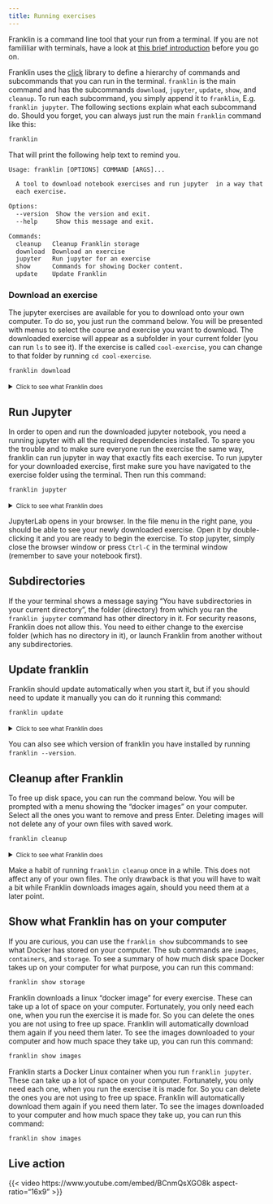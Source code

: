 ```yaml
---
title: Running exercises
---
```


Franklin is a command line tool that your run from a terminal. If you are not famililiar with terminals, have a look at [this brief introduction](about/terminal.html) before you go on. 

Franklin uses the [click](https://click.palletsprojects.com/en/stable/) library to define a hierarchy of commands and subcommands that you can run in the terminal. `franklin` is the main command and has the subcommands `download`, `jupyter`, `update`, `show`, and `cleanup`. To run each subcommand, you simply append it to `franklin`, E.g. `franklin jupyter`. The following sections explain what each subcommand do. Should you forget, you can always just run the main `franklin` command like this:

```.bash
franklin
```

That will print the following help text to remind you. 

```txt
Usage: franklin [OPTIONS] COMMAND [ARGS]...

  A tool to download notebook exercises and run jupyter  in a way that fits
  each exercise.

Options:
  --version  Show the version and exit.
  --help     Show this message and exit.

Commands:
  cleanup   Cleanup Franklin storage
  download  Download an exercise
  jupyter   Run jupyter for an exercise
  show      Commands for showing Docker content.
  update    Update Franklin
```



### Download an exercise

The jupyter exercises are available for you to download onto your own computer. To do so, you just run the command below. You will be presented with menus to select the course and exercise you want to download. The downloaded exercise will appear as a subfolder in your current folder (you can run `ls` to see it). If the exercise is called `cool-exercise`, you can change to that folder by running `cd cool-exercise`.

```.bash
franklin download
```

<details>
<summary><small>Click to see what Franklin does</small></summary>

- Finds the course git repositories in the franklin group.
- Presents you with a list of courses to choose from.
- Finds the git repositories in the course group that are visible to students.
- Match docker images in the registry to exercise repositories.
- Presents you with a list of exercises to choose from.
- Clones the git repository for the exercise from the AU GitLab website
- Gives the downloaded folder the name of the exercise.
- Removes the repository files not relevant to students.

</details>


<!-- You will use this command when you want do download an exercise. After running this command a selection menu will pop out and in this menu you will be able to pick between the different courses.
![alt text](<images/Skærmbillede 2025-05-28 kl. 14.52.02.png>)

You choose your course by using the arrow keys and a new selection menu will appear where you can select the specific exercise that you want to do. Franklin then places the downloaded assignment in your the empty folder where you first started franklin. Now before you can do the next step you will have to go to the exercise folder you just downloaded (use cd folder_name_of_exercise)

After running this command a selection menu will pop out and in this menu you will be able to pick between the different courses.
![alt text](<images/Skærmbillede 2025-05-28 kl. 14.52.02.png>)

You choose your course by using the arrow keys and a new selection menu will appear where you can select the specific exercise that you want to download. Franklin then places the downloaded assignment in your the empty folder where you first started franklin. Now before you can do the next step you will have to go to the exercise folder you just downloaded (use cd folder_name_of_exercise) -->



## Run Jupyter

In order to open and run the downloaded jupyter notebook, you need a running jupyter with all the required dependencies installed. To spare you the trouble and to make sure everyone run the exercise the same way, franklin can run jupyter in way that exactly fits each exercise. To run jupyter for your downloaded exercise, first make sure you have navigated to the exercise folder using the terminal. Then run this command:

```.bash
franklin jupyter
```

<details>
<summary><small>Click to see what Franklin does</small></summary>

- check for updates
- check internet connection
- check enough disk space is available
- checks that docker is installed
- starts docker in the background
- Finds the course git repositories in the franklin group.
- Presents you with a list of courses to choose from.
- Finds the git repositories in the course group that are visible to students.
- Match docker images in the registry to exercise repositories.
- Presents you with a list of exercises to choose from.
- Starts docker and waits for its engine boot up.
- Pulls the docker image from the registry if it is not already on your computer.
- Launches a Linux docker container running with all dependencies installed.
- Makes the container mount the folder with your local files so you can open them in JupyterLab.
- Find an open port if port 8888 is already in use.
- Launches JupyterLab and forwards the display to a dedicated Google Chrome browser window.
- Waits until you close the Chrome window.
- Stops jupyter and the docker container it runs in.
- Closes Docker Desktop

</details>

JupyterLab opens in your browser. In the file menu in the right pane, you should be able to see your newly downloaded exercise. Open it by double-clicking it and you are ready to begin the exercise. To stop jupyter, simply close the browser window or press `Ctrl-C` in the terminal window (remember to save your notebook first).

::: {.callout-note }  
## Subdirectories

If the your terminal shows a message saying "You have subdirectories in your current directory", the folder (directory) from which you ran the `franklin jupyter` command has other directory in it. For security reasons, Franklin does not allow this. You need to either change to the exercise folder (which has no directory in it), or launch Franklin from another without any subdirectories. 

:::



## Update franklin

Franklin should update automatically when you start it, but if you should need to update it manually you can do it running this command:

```.bash
franklin update
```

<details>
<summary><small>Click to see what Franklin does</small></summary>

- Checks for updates to franklin package using either Conda or Pixi dependeing on how franklin is installed.
- Determines if you are a student or educator.
- Updates franklin if a newer version exists.
- Updates the franklin-educator package if you are an educator.
- Closes franklin reporting the update if any.

</details>

You can also see which version of franklin you have installed by running `franklin --version`.



## Cleanup after Franklin

To free up disk space, you can run the command below. You will be prompted with a menu showing the "docker images" on your computer. Select all the ones you want to remove and press Enter. Deleting images will not delete any of your own files with saved work.

```.bash
franklin cleanup
```

<details>
<summary><small>Click to see what Franklin does</small></summary>

- Starts docker and waits for its engine boot up.
- Finds the exercise stored as docker images on your computer.
- Prompts you with the list of exercises (images), allowing you to select the ones you want to remove.
- Closes all docker containers for those images.
- Removes the selected images
- Prunes all unused data cached by Docker.

</details>

Make a habit of running  `franklin cleanup` once in a while. This does not affect any of your own files. The only drawback is that you will have to wait a bit while Franklin downloads images again, should you need them at a later point. 


## Show what Franklin has on your computer

If you are curious, you can use the `franklin show` subcommands to see what Docker has stored on your computer. The sub commands are `images`, `containers`, and `storage`. To see a summary of how much disk space Docker takes up on your computer for what purpose, you can run this command:

```.bash
franklin show storage
```

Franklin downloads a linux "docker image" for every exercise. These can take up a lot of space on your computer. Fortunately, you only need each one, when you run the exercise it is made for. So you can delete the ones you are not using to free up space. Franklin will automatically download them again if you need them later. To see the images downloaded to your computer and how much space they take up, you can run this command:

```.bash
franklin show images
```

Franklin starts a Docker Linux container when you run `franklin jupyter`. These can take up a lot of space on your computer. Fortunately, you only need each one, when you run the exercise it is made for. So you can delete the ones you are not using to free up space. Franklin will automatically download them again if you need them later. To see the images downloaded to your computer and how much space they take up, you can run this command:

```.bash
franklin show images
```




<!-- 
![alt text](<images/Skærmbillede 2025-05-28 kl. 15.32.16.png>) -->

<!-- Note: deleting the exercise enviroments like this DO NOT delete the exercise you have made yourself and of you would ever need a specific enviroment for an old exercise again, you simple download it once more. -->


## Live action

{{< video https://www.youtube.com/embed/BCnmQsXGO8k aspect-ratio="16x9" >}}
